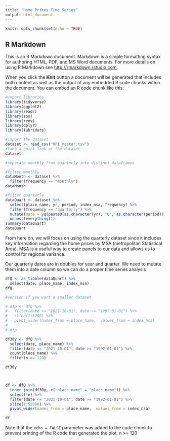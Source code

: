 ```yaml
---
title: "Home Prices Time Series"
output: html_document
---
```


```r
knitr::opts_chunk$set(echo = TRUE)
```

## R Markdown

This is an R Markdown document. Markdown is a simple formatting syntax for authoring HTML, PDF, and MS Word documents. For more details on using R Markdown see <http://rmarkdown.rstudio.com>.

When you click the **Knit** button a document will be generated that includes both content as well as the output of any embedded R code chunks within the document. You can embed an R code chunk like this:

```r
#import libraries
library(tidyverse)
library(ggplot2)
library(readr)
library(zoo)
library(renv)
library(dplyr)
library(lubridate)
```


```r
#import the dataset
dataset <- read_csv("HPI_master.csv")
#take a quick look at the dataset
dataset
```


```r
#seperate monthly from quarterly into distinct dataframes

#filter monthly
dataMonth <- dataset %>% 
  filter(frequency == "monthly")
dataMonth

#filter quarterly
dataQuart <- dataset %>% 
  select(place_name, yr, period, index_nsa, frequency) %>% 
  filter(frequency == "quarterly") %>% 
  mutate(date = yq(paste0(as.character(yr), "Q", as.character(period)))) %>% 
  unnest(everything())
summary(dataQuart)
dataQuart


```

From here on, we will focus on using the quarterly dataset since it includes key information regarding the home prices by MSA (metropolitan Statistical Area). MSA is a useful way to create panels to our data and allows us to control for regional variance.

Our quarterly dates are in doubles for year and quarter. We need to mutate them into a date column so we can do a proper time series analysis

```r
dfQ <- as_tibble(dataQuart) %>% 
  select(date, place_name, index_nsa) 
dfQ 

```

```r
#version if you want a smaller dataset

# dfp <- dfQ %>% 
#   filter(date <= "2021-10-01", date >= "1997-01-01") %>% 
#   slice(1:5200) %>% 
#   pivot_wider(names_from = place_name,  values_from = index_nsa)
# 
# dfp

```
```r
df30y <- dfQ %>% 
  select(date, place_name) %>% 
  filter(date <= "2021-10-01", date >= "1992-01-01") %>% 
  count(place_name) %>% 
  filter(n >= 120)

df30y



df <- dfQ %>% 
  inner_join(df30y, c("place_name" = "place_name")) %>% 
  select(!n) %>% 
  filter(date <= "2021-10-01", date >= "1992-01-01") %>% 
  slice(1:52000) %>% 
  pivot_wider(names_from = place_name,  values_from = index_nsa)

df

```



Note that the `echo = FALSE` parameter was added to the code chunk to prevent printing of the R code that generated the plot.
n >= 120